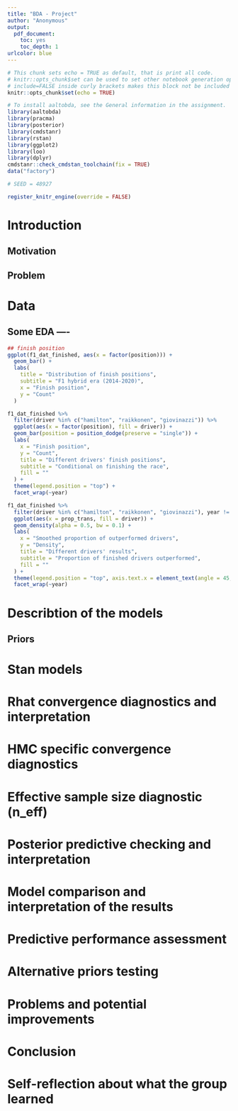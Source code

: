 ```yaml
---
title: "BDA - Project"
author: "Anonymous"
output: 
  pdf_document: 
    toc: yes
    toc_depth: 1
urlcolor: blue
---
```


```r
# This chunk sets echo = TRUE as default, that is print all code.
# knitr::opts_chunk$set can be used to set other notebook generation options, too.
# include=FALSE inside curly brackets makes this block not be included in the pdf.
knitr::opts_chunk$set(echo = TRUE)
```

```r
# To install aaltobda, see the General information in the assignment.
library(aaltobda)
library(pracma)
library(posterior)
library(cmdstanr)
library(rstan)
library(ggplot2)
library(loo)
library(dplyr)
cmdstanr::check_cmdstan_toolchain(fix = TRUE)
data("factory")

# SEED = 48927

register_knitr_engine(override = FALSE)
```

# Introduction

## Motivation

## Problem

# Data

## Some EDA ----

```r
## finish position
ggplot(f1_dat_finished, aes(x = factor(position))) +
  geom_bar() +
  labs(
    title = "Distribution of finish positions",
    subtitle = "F1 hybrid era (2014-2020)",
    x = "Finish position",
    y = "Count"
  )
```

```r
f1_dat_finished %>%
  filter(driver %in% c("hamilton", "raikkonen", "giovinazzi")) %>%
  ggplot(aes(x = factor(position), fill = driver)) +
  geom_bar(position = position_dodge(preserve = "single")) +
  labs(
    x = "Finish position",
    y = "Count",
    title = "Different drivers' finish positions",
    subtitle = "Conditional on finishing the race",
    fill = ""
  ) +
  theme(legend.position = "top") +
  facet_wrap(~year)
```

```r
f1_dat_finished %>%
  filter(driver %in% c("hamilton", "raikkonen", "giovinazzi"), year != 2014) %>%
  ggplot(aes(x = prop_trans, fill = driver)) +
  geom_density(alpha = 0.5, bw = 0.1) +
  labs(
    x = "Smoothed proportion of outperformed drivers",
    y = "Density",
    title = "Different drivers' results",
    subtitle = "Proportion of finished drivers outperformed",
    fill = ""
  ) +
  theme(legend.position = "top", axis.text.x = element_text(angle = 45, vjust = 0.85)) +
  facet_wrap(~year)
```

# Describtion of the models

## Priors

# Stan models

# Rhat convergence diagnostics and interpretation

#  HMC specific convergence diagnostics

# Effective sample size diagnostic (n_eff)

# Posterior predictive checking and interpretation 

# Model comparison and interpretation of the results

# Predictive performance assessment

# Alternative priors testing

# Problems and potential improvements

# Conclusion

# Self-reflection about what the group learned 